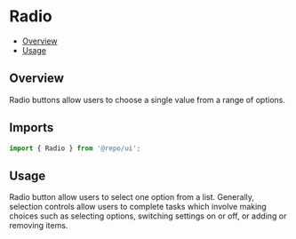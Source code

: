 

<Meta of={RadioStories} />

# Radio

- [Overview](#overview)
- [Usage](#usage)

## Overview

Radio buttons allow users to choose a single value from a range of options.

## Imports

```js
import { Radio } from '@repo/ui';
```

## Usage

Radio button allow users to select one option from a list.
Generally, selection controls allow users to complete tasks which involve making choices such as selecting options, switching settings on or off, or adding or removing items.
